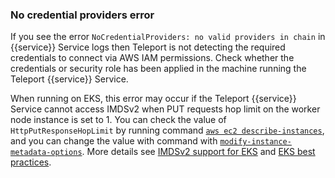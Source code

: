 ### No credential providers error

If you see the error `NoCredentialProviders: no valid providers in chain` in {{service}} Service logs then Teleport
is not detecting the required credentials to connect via AWS IAM permissions. Check whether
the credentials or security role has been applied in the machine running the Teleport {{service}} Service.

When running on EKS, this error may occur if the Teleport {{service}} Service
cannot access IMDSv2 when PUT requests hop limit on the worker node instance is
set to 1. You can check the value of `HttpPutResponseHopLimit` by running
command [`aws ec2
describe-instances`](https://docs.aws.amazon.com/cli/latest/reference/ec2/describe-instances.html),
and you can change the value with command with
[`modify-instance-metadata-options`](https://docs.aws.amazon.com/cli/latest/reference/ec2/modify-instance-metadata-options.html).
More details see [IMDSv2 support for
EKS](https://aws.amazon.com/about-aws/whats-new/2020/08/amazon-eks-supports-ec2-instance-metadata-service-v2/)
and [EKS best
practices](https://aws.github.io/aws-eks-best-practices/security/docs/iam/#when-your-application-needs-access-to-imds-use-imdsv2-and-increase-the-hop-limit-on-ec2-instances-to-2).
